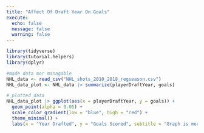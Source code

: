 ```yaml
---
title: "Affect Of Draft Year On Goals"
execute: 
  echo: false
  message: false
  warning: false
---
```


```r
library(tidyverse)
library(tutorial.helpers)
library(dplyr)
```

```r
#made data mor managable
NHL_data <- read_csv("NHL_shots_2010_2018_regseason.csv")
NHL_data_plot <- NHL_data |> summarize(playerDraftYear, goals)
```

```r
# plotted data
NHL_data_plot |> ggplot(aes(x = playerDraftYear, y = goals)) + 
  geom_point(alpha = 0.05) + 
  scale_color_gradient(low = "blue", high = "red") + 
  theme_minimal() + 
  labs(x = "Year Drafted", y = "Goals Scored", subtitle = "Graph is more concentrated on the right as this is between the 2010 - 2018 seasons", title = "Goals in Between the 2010 and 2018 Seasons Based off Year Drafted")
```
